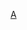 {{Catnav|頁面分類|...|德國體育|德國足球|效力德國球會的球員}}
{{Catnav|頁面分類|...|各國足球|德國足球|效力德國球會的球員}}
{{Commonscat|Players of Alemannia Aachen}}

[[Category:效力德國球會的球員|A]]